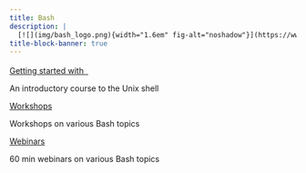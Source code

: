 ```yaml
---
title: Bash
description: |
  [![](img/bash_logo.png){width="1.6em" fig-alt="noshadow"}](https://www.gnu.org/software/bash/) &nbsp;scripting and modern command line utilities
title-block-banner: true
---
```


:::{layout="[[5, -5], [5, 5]]"}

:::{.card2 .mb-3}

:::{.card-body2}

[Getting started with &nbsp;![](img/bash_logo.png){width="1.2em" fig-alt="noshadow"}](top_intro.qmd){.card-title2 .stretched-link}

[An introductory course to the Unix shell]{.text-muted}

:::

:::

:::{.card3 .mb-3}

:::{.card-body2}

[Workshops](intro_scripting.qmd){.card-title2 .stretched-link}

[Workshops on various Bash topics]{.text-muted}

:::

:::

:::{.card3 .mb-3}

:::{.card-body2}

[Webinars](tools1.qmd){.card-title2 .stretched-link}

[60 min webinars on various Bash topics]{.text-muted}

:::

:::

::::
